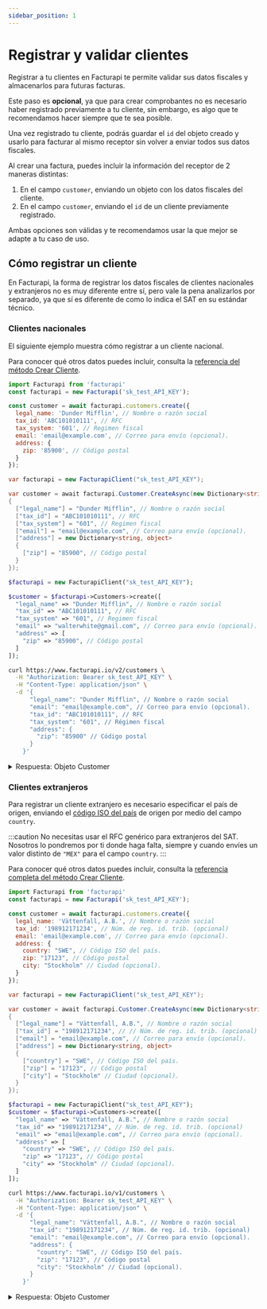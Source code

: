 ```yaml
---
sidebar_position: 1
---
```



# Registrar y validar clientes

Registrar a tu clientes en Facturapi te permite validar sus datos fiscales y
almacenarlos para futuras facturas.

Este paso es **opcional**, ya que para crear comprobantes no es necesario haber
registrado previamente a tu cliente, sin embargo, es algo que te recomendamos
hacer siempre que te sea posible.

Una vez registrado tu cliente, podrás guardar el `id` del objeto creado y usarlo para
facturar al mismo receptor sin volver a enviar todos sus datos fiscales.

Al crear una factura, puedes incluir la información del receptor de 2 maneras
distintas:

1. En el campo `customer`, enviando un objeto con los datos fiscales del
cliente.
2. En el campo `customer`, enviando el `id` de un cliente previamente
registrado.

Ambas opciones son válidas y te recomendamos usar la que mejor se adapte a tu
caso de uso.

## Cómo registrar un cliente

En Facturapi, la forma de registrar los datos fiscales de clientes nacionales y
extranjeros no es muy diferente entre sí, pero vale la pena analizarlos por
separado, ya que sí es diferente de como lo indica el SAT en su estándar técnico.

### Clientes nacionales

El siguiente ejemplo muestra cómo registrar a un cliente nacional.

Para conocer qué otros datos puedes incluir, consulta la
[referencia del método Crear Cliente](/api/#tag/customer/operation/createCustomer).

<Tabs groupId="codeExamples">
<TabItem value="js" label="Node.js" default>

```javascript
import Facturapi from 'facturapi'
const facturapi = new Facturapi('sk_test_API_KEY');

const customer = await facturapi.customers.create({
  legal_name: 'Dunder Mifflin', // Nombre o razón social
  tax_id: 'ABC101010111', // RFC
  tax_system: '601', // Regimen fiscal
  email: 'email@example.com', // Correo para envío (opcional).
  address: {
    zip: '85900', // Código postal
  }
});
```

</TabItem>
<TabItem value="cs" label="C#">

```csharp
var facturapi = new FacturapiClient("sk_test_API_KEY");

var customer = await facturapi.Customer.CreateAsync(new Dictionary<string, object>
{
  ["legal_name"] = "Dunder Mifflin", // Nombre o razón social
  ["tax_id"] = "ABC101010111", // RFC
  ["tax_system"] = "601", // Regimen fiscal
  ["email"] = "email@example.com", // Correo para envío (opcional).
  ["address"] = new Dictionary<string, object>
  {
    ["zip"] = "85900", // Código postal
  }
});
```

</TabItem>
<TabItem value="php" label="PHP">

```php
$facturapi = new FacturapiClient("sk_test_API_KEY");

$customer = $facturapi->Customers->create([
  "legal_name" => "Dunder Mifflin", // Nombre o razón social
  "tax_id" => "ABC101010111", // RFC
  "tax_system" => "601", // Regimen fiscal
  "email" => "walterwhite@gmail.com", // Correo para envío (opcional).
  "address" => [
    "zip" => "85900", // Código postal
  ]
]);
```

</TabItem>
<TabItem value="curl" label="cURL">

```bash
curl https://www.facturapi.io/v2/customers \
  -H "Authorization: Bearer sk_test_API_KEY" \
  -H "Content-Type: application/json" \
  -d '{
      "legal_name": "Dunder Mifflin", // Nombre o razón social
      "email": "email@example.com", // Correo para envío (opcional).
      "tax_id": "ABC101010111", // RFC
      "tax_system": "601", // Régimen fiscal
      "address": {
        "zip": "85900" // Código postal
      }
    }'
```

</TabItem>
</Tabs>

<details>
<summary>Respuesta: Objeto Customer</summary>

```json
{
  "id": "590ce6c56d04f840aa8438af",
  "created_at": "2017-05-05T20:55:33.468Z",
  "organization": "622a33e6f0175a00e01a8e80",
  "livemode": false,
  "legal_name": "Dunder Mifflin",
  "tax_id": "ABC101010111",
  "tax_system": "601",
  "email": "email@example.com",
  "phone": 6474010101,
  "address": {
    "street": null,
    "exterior": null,
    "interior": null,
    "neighborhood": null,
    "city": "Huatabampo",
    "municipality": "Huatabampo",
    "zip": 86500,
    "state": "Sonora",
    "country": "MEX"
  }
}
```

</details>

### Clientes extranjeros

Para registrar un cliente extranjero es necesario especificar el país de
origen, enviando el [código ISO del país](https://es.wikipedia.org/wiki/ISO_3166-1_alfa-3)
de origen por medio del campo `country`.

:::caution
No necesitas usar el RFC genérico para extranjeros del SAT. Nosotros lo
pondremos por ti donde haga falta, siempre y cuando envíes un valor distinto
de `"MEX"` para el campo `country`.
:::

Para conocer qué otros datos puedes incluir, consulta la
[referencia completa del método Crear Cliente](/api/#tag/customer/operation/createCustomer).

<Tabs groupId="codeExamples">
<TabItem value="js" label="Node.js" default>

```javascript
import Facturapi from 'facturapi'
const facturapi = new Facturapi('sk_test_API_KEY');

const customer = await facturapi.customers.create({
  legal_name: 'Vättenfall, A.B.', // Nombre o razón social
  tax_id: '198912171234', // Núm. de reg. id. trib. (opcional)
  email: 'email@example.com', // Correo para envío (opcional).
  address: {
    country: "SWE", // Código ISO del país.
    zip: "17123", // Código postal
    city: "Stockholm" // Ciudad (opcional).
  }
});
```

</TabItem>
<TabItem value="cs" label="C#">

```csharp
var facturapi = new FacturapiClient("sk_test_API_KEY");

var customer = await facturapi.Customer.CreateAsync(new Dictionary<string, object>
{
  ["legal_name"] = "Vättenfall, A.B.", // Nombre o razón social
  ["tax_id"] = "198912171234", // // Núm. de reg. id. trib. (opcional)
  ["email"] = "email@example.com", // Correo para envío (opcional).
  ["address"] = new Dictionary<string, object>
  {
    ["country"] = "SWE", // Código ISO del país.
    ["zip"] = "17123", // Código postal
    ["city"] = "Stockholm" // Ciudad (opcional).
  }
});
```

</TabItem>
<TabItem value="php" label="PHP">

```php
$facturapi = new FacturapiClient("sk_test_API_KEY");
$customer = $facturapi->Customers->create([
  "legal_name" => "Vättenfall, A.B.", // Nombre o razón social
  "tax_id" => "198912171234", // Núm. de reg. id. trib. (opcional)
  "email" => "email@example.com", // Correo para envío (opcional).
  "address" => [
    "country" => "SWE", // Código ISO del país.
    "zip" => "17123", // Código postal
    "city" => "Stockholm" // Ciudad (opcional).
  ]
]);
```

</TabItem>
<TabItem value="curl" label="cURL">

```bash
curl https://www.facturapi.io/v1/customers \
  -H "Authorization: Bearer sk_test_API_KEY" \
  -H "Content-Type: application/json" \
  -d '{
      "legal_name": "Vättenfall, A.B.", // Nombre o razón social
      "tax_id": "198912171234", // Núm. de reg. id. trib. (opcional)
      "email": "email@example.com", // Correo para envío (opcional).
      "address": {
        "country": "SWE", // Código ISO del país.
        "zip": "17123", // Código postal
        "city": "Stockholm" // Ciudad (opcional).
      }
    }'
```

</TabItem>
</Tabs>

<details>
<summary>Respuesta: Objeto Customer</summary>

```json
{
  "id": "62714bc2d1bfa410df1d98eb",
  "created_at": "2022-05-03T15:35:30.034Z",
  "organization": "622a33e6f0175a00e01a8e80",
  "livemode": false,
  "legal_name": "Vättenfall, A.B.",
  "tax_id": "198912171234",
  "email": "email@example.com",
  "address": {
    "country": "SWE",
    "zip": "17123",
    "city": "Stockholm"
  },
}
```

</details>
